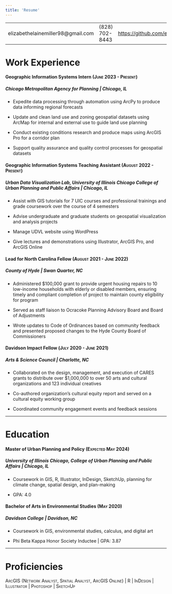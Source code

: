 ```yaml
---
title: 'Resume'
---
```


|                                    |                  |                                  |
|------------------------------------|------------------|----------------------------------|
| elizabethelainemiller98\@gmail.com | \(828\) 702-8443 | <https://github.com/emiller1031> |

# Work Experience

#### Geographic Information Systems Intern [(June 2023 - Present)]{.smallcaps}

##### *Chicago Metropolitan Agency for Planning \| Chicago, IL*

-   Expedite data processing through automation using ArcPy to produce data informing regional forecasts

-   Update and clean land use and zoning geospatial datasets using ArcMap for internal and external use to guide land use planning

-   Conduct existing conditions research and produce maps using ArcGIS Pro for a corridor plan

-   Support quality assurance and quality control processes for geospatial datasets

#### Geographic Information Systems Teaching Assistant [(August 2022 - Present)]{.smallcaps}

##### *Urban Data Visualization Lab, University of Illinois Chicago College of Urban Planning and Public Affairs \| Chicago, IL*

-   Assist with GIS tutorials for 7 UIC courses and professional trainings and grade coursework over the course of 4 semesters

-   Advise undergraduate and graduate students on geospatial visualization and analysis projects

-   Manage UDVL website using WordPress

-   Give lectures and demonstrations using Illustrator, ArcGIS Pro, and ArcGIS Online

#### Lead for North Carolina Fellow [(August 2021 - June 2022)]{.smallcaps}

##### *County of Hyde \| Swan Quarter, NC*

-   Administered \$100,000 grant to provide urgent housing repairs to 10 low-income households with elderly or disabled members, ensuring timely and compliant completion of project to maintain county eligibility for program

-   Served as staff liaison to Ocracoke Planning Advisory Board and Board of Adjustments

-   Wrote updates to Code of Ordinances based on community feedback and presented proposed changes to the Hyde County Board of Commissioners

#### Davidson Impact Fellow ([July 2020 - June 2021]{.smallcaps})

##### *Arts & Science Council \| Charlotte, NC*

-   Collaborated on the design, management, and execution of CARES grants to distribute over \$1,000,000 to over 50 arts and cultural organizations and 123 individual creatives

-   Co-authored organization’s cultural equity report and served on a cultural equity working group

-   Coordinated community engagement events and feedback sessions

------------------------------------------------------------------------

# Education

#### Master of Urban Planning and Policy [(Expected May 2024)]{.smallcaps}

##### *University of Illinois Chicago, College of Urban Planning and Public Affairs \| Chicago, IL*

-   Coursework in GIS, R, Illustrator, InDesign, SketchUp, planning for climate change, spatial design, and plan-making

-   GPA: 4.0

#### Bachelor of Arts in Environmental Studies [(May 2020)]{.smallcaps}

##### *Davidson College \| Davidson, NC*

-   Coursework in GIS, environmental studies, calculus, and digital art

-   Phi Beta Kappa Honor Society Inductee \| GPA: 3.87

------------------------------------------------------------------------

# Proficiencies

[ArcGIS (Network Analyst, Spatial Analyst, ArcGIS Online) \| R \| InDesign \| Illustrator \| Photoshop \| SketchUp]{.smallcaps}
